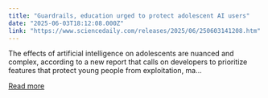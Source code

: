 ```yaml
---
title: "Guardrails, education urged to protect adolescent AI users"
date: "2025-06-03T18:12:08.000Z"
link: "https://www.sciencedaily.com/releases/2025/06/250603141208.htm"
---
```


The effects of artificial intelligence on adolescents are nuanced and complex, according to a new report that calls on developers to prioritize features that protect young people from exploitation, ma...

[Read more](https://www.sciencedaily.com/releases/2025/06/250603141208.htm)
